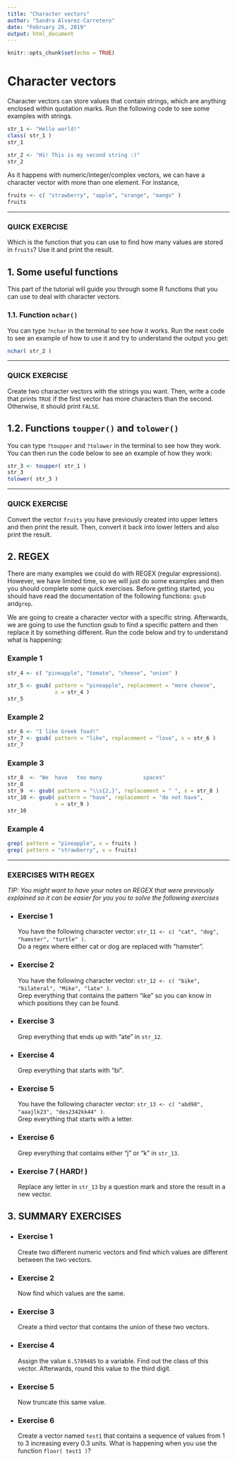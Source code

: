 ```yaml
---
title: "Character vectors"
author: "Sandra Alvarez-Carretero"
date: "February 26, 2019"
output: html_document
---
```


```r
knitr::opts_chunk$set(echo = TRUE)
```

# Character vectors

Character vectors can store values that contain strings, which are anything enclosed within quotation marks. Run the following code to see some examples with strings.

```r
str_1 <- "Hello world!"
class( str_1 )
str_1

str_2 <- "Hi! This is my second string :)"
str_2 
```

As it happens with numeric/integer/complex vectors, we can have a character vector with more than one element. For instance,

```r
fruits <- c( "strawberry", "apple", "orange", "mango" )
fruits 
```

---

###  QUICK EXERCISE 
Which is the function that you can use to find how many values are stored in `fruits`?
Use it and print the result.


## 1. Some useful functions

This part of the tutorial will guide you through some R functions that you can use to deal with character vectors.

### 1.1. Function `nchar()`
You can type `?nchar` in the terminal to see how it works. Run the next code to see an example of how to use it and try to understand the output you get:

```r
nchar( str_2 )
```

---

###  QUICK EXERCISE
Create two character vectors with the strings you want. Then, write a code that prints `TRUE` if the first vector has more characters than the second. Otherwise, it should print `FALSE`.

## 1.2. Functions `toupper()` and `tolower()`
You can type `?toupper` and `?tolower` in the terminal to see how they work. You can then run the code below to see an  example of how they work:

```r
str_3 <- toupper( str_1 )
str_3
tolower( str_3 )
```

---

###  QUICK EXERCISE 
Convert the vector `fruits` you have previously created into upper letters and then print the result. Then, convert it back into lower letters and also print the result.

## 2. REGEX
There are many examples we could do with REGEX (regular expressions). However, we have limited time, so we will just do some examples and then you should complete some quick exercises. Before getting started, you should have read the documentation of the following functions: `gsub` and`grep`.

We are going to create a character vector with a specific string. Afterwards, we are going to use the function gsub to find a specific pattern and then replace it by something different. Run the code below and try to understand what is happening:

### Example 1
```r
str_4 <- c( "pineapple", "tomato", "cheese", "onion" )

str_5 <- gsub( pattern = "pineapple", replacement = "more cheese",
               x = str_4 ) 
str_5
```

### Example 2
```r
str_6 <- "I like Greek food!"
str_7 <- gsub( pattern = "like", replacement = "love", x = str_6 )
str_7
```

### Example 3
```r
str_8  <- "We  have   too many             spaces"
str_8
str_9  <- gsub( pattern = "\\s{2,}", replacement = " ", x = str_8 )
str_10 <- gsub( pattern = "have", replacement = "do not have",
               x = str_9 )
str_10
```

### Example 4
```r
grep( pattern = "pineapple", x = fruits )
grep( pattern = "strawberry", x = fruits)
```

---

###  EXERCISES WITH REGEX

*TIP: You might want to have your notes on REGEX that were previously  explained so it can be easier for you you to solve the following exercises*

* ### Exercise 1
  You have the following character vector: `str_11 <- c( "cat", "dog", "hamster", "turtle" )`.  
  Do a regex where either cat or dog are replaced with "hamster".

* ### Exercise 2
  You have the following character vector: `str_12 <- c( "bike", "bilateral", "Mike", "late" )`.  
  Grep everything that contains the pattern "ike" so you can know in which positions they can be found.

* ### Exercise 3
  Grep everything that ends up with "ate" in `str_12`. 

* ### Exercise 4  
  Grep everything that starts with "bi".

* ### Exercise 5  
  You have the following character vector: `str_13 <- c( "abd98", "aaajlk23", "des2342kk44" )`.  
  Grep everything that starts with a letter.

* ### Exercise 6  
  Grep everything that contains either "j" or "k" in `str_13`.

* ### Exercise 7 ( HARD! )
  Replace any letter in `str_13` by a question mark and store the result in a new vector.
  

## 3. SUMMARY EXERCISES 

* ### Exercise 1  
  Create two different numeric vectors and find which values are different between the two vectors.

* ### Exercise 2  
  Now find which values are the same.

* ### Exercise 3  
  Create a third vector that contains the union of these two vectors.

* ### Exercise 4  
  Assign the value `6.5789485` to a variable. Find out the class of this vector. Afterwards, round this value to the third digit.

* ### Exercise 5  
  Now truncate this same value.

* ### Exercise 6  
  Create a vector named `test1` that contains a sequence of values from 1 to 3 increasing every 0.3 units. What is happening when you use the function `floor( test1 )`?
